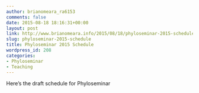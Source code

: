 ```yaml
---
author: brianomeara_ra6153
comments: false
date: 2015-08-18 18:16:31+00:00
layout: post
link: http://www.brianomeara.info/2015/08/18/phyloseminar-2015-schedule/
slug: phyloseminar-2015-schedule
title: Phyloseminar 2015 Schedule
wordpress_id: 208
categories:
- Phyloseminar
- Teaching
---
```


Here's the draft schedule for Phyloseminar

